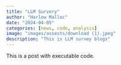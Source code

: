 ```yaml
---
title: "LLM Survery"
author: "Harlow Malloc"
date: "2024-04-05"
categories: [news, code, analysis]
image: "images/assests/download (1).jpeg"
description: "This is LLM survey blogs"
---
```


This is a post with executable code.
